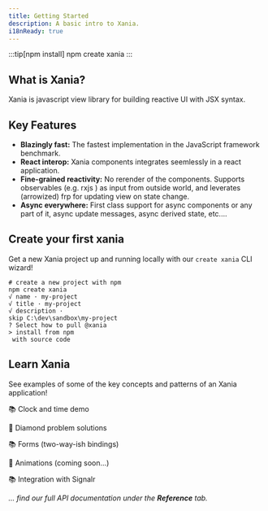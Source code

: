 ```yaml
---
title: Getting Started
description: A basic intro to Xania.
i18nReady: true
---
```


:::tip[npm install]
npm create xania
:::

<h2>What is Xania?</h2>

Xania is javascript view library for building reactive UI with JSX syntax. 

## Key Features

- **Blazingly fast:** The fastest implementation in the JavaScript framework benchmark.
- **React interop:** Xania components integrates seemlessly in a react application.
- **Fine-grained reactivity:** No rerender of the components. Supports observables (e.g. rxjs ) as input from outside world, and leverates (arrowized) frp for updating view on state change.
- **Async everywhere:** First class support for async components or any part of it, async update messages, async derived state, etc.... 


## Create your first xania

Get a new Xania project up and running locally with our `create xania` CLI wizard!

  ```shell {2}
 # create a new project with npm
 npm create xania
 √ name · my-project
 √ title · my-project
 √ description ·
 skip C:\dev\sandbox\my-project
 ? Select how to pull @xania
 > install from npm
   with source code
  ```


## Learn Xania

See examples of some of the key concepts and patterns of an Xania application!

📚 Clock and time demo

🧰 Diamond problem solutions

📚 Forms (two-way-ish bindings)

🧰 Animations (coming soon...)

📚 Integration with Signalr

*... find our full API documentation under the **Reference** tab.*
